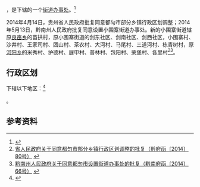 {{中国乡级行政区|52/27/01/004/000}}

'''{{PAGENAMEBASE}}'''，是{{PRC admin/fullname|52/27/01/004/000|3}}下辖的一个[[街道办事处|街道办事处]]。<ref>{{PRC admin/ref sgc|{{PRC admin/parent|52/27/01/004/000}}}}</ref>

2014年4月14日，贵州省人民政府批复同意都匀市部分乡镇行政区划调整；2014年5月13日，黔南州人民政府批复同意设置小围寨街道办事处。新的小围寨街道辖原[[良亩乡|良亩乡]]的苗拱村，原小围寨街道的剑东社区、剑南社区、剑西社区，小围寨村、沙井村、王家司村、团山村、茶农村、大河村、马尾村、三道河村、栋青树村，原[[河阳乡|河阳乡]]的米秀村、护德村、展甲村、普林村、包阳村、荣堡村、各里村<ref>[http://www.gzgov.gov.cn/xxgk/jbxxgk/fgwj/zfwj/qfh/201507/t20150703_298207.html 省人民政府关于同意都匀市部分乡镇行政区划调整的批复（黔府函〔2014〕80号）] {{webarchive|url=https://web.archive.org/web/20170831002129/http://www.gzgov.gov.cn/xxgk/jbxxgk/fgwj/zfwj/qfh/201507/t20150703_298207.html |date=2017-08-31 }}</ref><ref>[http://www.qiannan.gov.cn/doc/2014/05/20/705558.shtml 黔南州人民政府关于同意都匀市设置街道办事处的批复（黔南府函〔2014〕66号）] {{Wayback|url=http://www.qiannan.gov.cn/doc/2014/05/20/705558.shtml |date=20170905051314 }}</ref>。

== 行政区划 ==

{{PAGENAMEBASE}}下辖以下地区：<ref>{{PRC admin/ref sgc|52/27/01/004/000}}</ref>

{{PRC admin/children|52/27/01/004/000}}。

== 参考资料 ==

{{reflist}}

{{行政区划小作品}}
{{PRC admin/navcat|52/27/01/004/000}}
